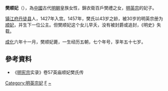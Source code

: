 '''樊顺妃'''（{{bd|1414年||1470年|catIdx=F}}），為[[中國|中國]]古代[[明朝|明朝]]皇族女性，錦衣衛百戶樊禮之女，[[明英宗|明英宗]]的妃子。

[[镇江府|镇江府]][[丹徒县|丹徒县]]人，1427年入宫。1457年，樊氏以43岁之龄，被30岁的明英宗册为[[顺妃|顺妃]]，并生下一位公主。但樊顺妃这个女儿早夭，没有被封爵或追封，《明史》失载。

[[成化|成化]]六年十一月，樊顺妃薨，一生经历五朝，七个年号，享年五十七岁。

== 參考資料 ==
* 《[[明宪宗|明宪宗]]实录》卷57英庙顺妃樊氏传

[[Category:明英宗妃|Category:明英宗妃]]
[[Category:丹徒县人|F]]
[[Category:樊姓|~]]